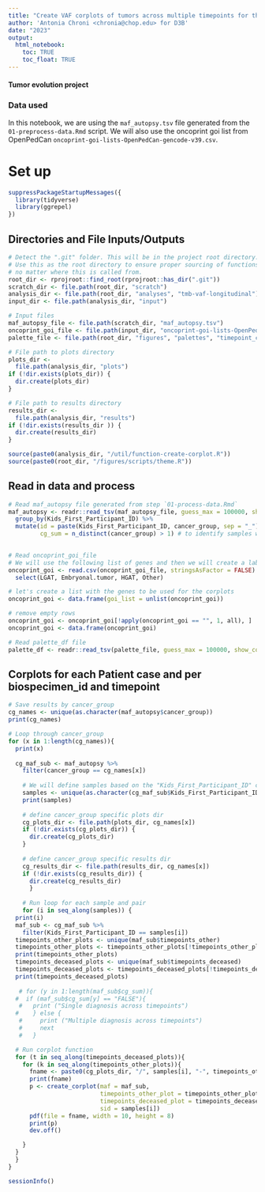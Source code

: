 ```yaml
---
title: "Create VAF corplots of tumors across multiple timepoints for thr autopsy samples in the PBTA Cohort"
author: 'Antonia Chroni <chronia@chop.edu> for D3B'
date: "2023"
output:
  html_notebook:
    toc: TRUE
    toc_float: TRUE
---
```


#### Tumor evolution project 

### Data used 
In this notebook, we are using the `maf_autopsy.tsv` file generated from the `01-preprocess-data.Rmd` script.
We will also use the oncoprint goi list from OpenPedCan `oncoprint-goi-lists-OpenPedCan-gencode-v39.csv`.

# Set up

```r
suppressPackageStartupMessages({
  library(tidyverse)
  library(ggrepel)
})
```

## Directories and File Inputs/Outputs

```r
# Detect the ".git" folder. This will be in the project root directory.
# Use this as the root directory to ensure proper sourcing of functions
# no matter where this is called from.
root_dir <- rprojroot::find_root(rprojroot::has_dir(".git"))
scratch_dir <- file.path(root_dir, "scratch")
analysis_dir <- file.path(root_dir, "analyses", "tmb-vaf-longitudinal") 
input_dir <- file.path(analysis_dir, "input")

# Input files
maf_autopsy_file <- file.path(scratch_dir, "maf_autopsy.tsv")
oncoprint_goi_file <- file.path(input_dir, "oncoprint-goi-lists-OpenPedCan-gencode-v39.csv")
palette_file <- file.path(root_dir, "figures", "palettes", "timepoint_color_palette.tsv")

# File path to plots directory
plots_dir <-
  file.path(analysis_dir, "plots")
if (!dir.exists(plots_dir)) {
  dir.create(plots_dir)
}

# File path to results directory
results_dir <-
  file.path(analysis_dir, "results")
if (!dir.exists(results_dir )) {
  dir.create(results_dir)
}

source(paste0(analysis_dir, "/util/function-create-corplot.R"))
source(paste0(root_dir, "/figures/scripts/theme.R"))
```

## Read in data and process
```r
# Read maf_autopsy file generated from step `01-process-data.Rmd`
maf_autopsy <- readr::read_tsv(maf_autopsy_file, guess_max = 100000, show_col_types = FALSE) %>% 
  group_by(Kids_First_Participant_ID) %>% 
  mutate(id = paste(Kids_First_Participant_ID, cancer_group, sep = "_"),
         cg_sum = n_distinct(cancer_group) > 1) # to identify samples with different diagnosis across timepoints
          

# Read oncoprint_goi_file
# We will use the following list of genes and then we will create a label to select the ones for the corplots.
oncoprint_goi <- read.csv(oncoprint_goi_file, stringsAsFactor = FALSE) %>%
  select(LGAT, Embryonal.tumor, HGAT, Other) 

# let's create a list with the genes to be used for the corplots
oncoprint_goi <- data.frame(goi_list = unlist(oncoprint_goi)) 

# remove empty rows
oncoprint_goi <- oncoprint_goi[!apply(oncoprint_goi == "", 1, all), ] 
oncoprint_goi <- data.frame(oncoprint_goi)

# Read palette_df file
palette_df <- readr::read_tsv(palette_file, guess_max = 100000, show_col_types = FALSE)
```

## Corplots for each Patient case and per biospecimen_id and timepoint

```r
# Save results by cancer_group
cg_names <- unique(as.character(maf_autopsy$cancer_group))
print(cg_names)

# Loop through cancer_group
for (x in 1:length(cg_names)){
  print(x)
  
  cg_maf_sub <- maf_autopsy %>%
    filter(cancer_group == cg_names[x])
 
    # We will define samples based on the "Kids_First_Participant_ID" column 
    samples <- unique(as.character(cg_maf_sub$Kids_First_Participant_ID))
    print(samples)
    
    # define cancer_group specific plots dir
    cg_plots_dir <- file.path(plots_dir, cg_names[x])
    if (!dir.exists(cg_plots_dir)) {
      dir.create(cg_plots_dir)
    }
    
    # define cancer_group specific results dir
    cg_results_dir <- file.path(results_dir, cg_names[x])
    if (!dir.exists(cg_results_dir)) {
      dir.create(cg_results_dir)
      }
  
    # Run loop for each sample and pair
    for (i in seq_along(samples)) {
  print(i)
  maf_sub <- cg_maf_sub %>%
    filter(Kids_First_Participant_ID == samples[i])
  timepoints_other_plots <- unique(maf_sub$timepoints_other)
  timepoints_other_plots <- timepoints_other_plots[!timepoints_other_plots == "4"]
  print(timepoints_other_plots)
  timepoints_deceased_plots <- unique(maf_sub$timepoints_deceased)
  timepoints_deceased_plots <- timepoints_deceased_plots[!timepoints_deceased_plots %in% c("1", "2", "3")]
  print(timepoints_deceased_plots)
  
   # for (y in 1:length(maf_sub$cg_sum)){
  #  if (maf_sub$cg_sum[y] == "FALSE"){
   #   print ("Single diagnosis across timepoints")
  #    } else {
   #     print ("Multiple diagnosis across timepoints")
   #     next
   #   }

  # Run corplot function
  for (t in seq_along(timepoints_deceased_plots)){
    for (k in seq_along(timepoints_other_plots)){
      fname <- paste0(cg_plots_dir, "/", samples[i], "-", timepoints_other_plots[k], "-vs-", timepoints_deceased_plots[t], "-vaf-corplot.pdf")
      print(fname)
      p <- create_corplot(maf = maf_sub,
                          timepoints_other_plot = timepoints_other_plots[k],
                          timepoints_deceased_plot = timepoints_deceased_plots[t],
                          sid = samples[i])
      pdf(file = fname, width = 10, height = 8)
      print(p)
      dev.off()

    }
  }
  }  
}
```

```r
sessionInfo()
```

